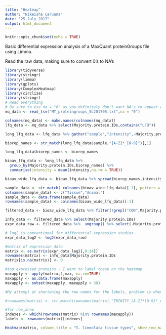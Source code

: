 ```yaml
---
title: "Heatmap"
author: "Nikeisha Caruana"
date: "25 July 2017"
output: html_document
---
```


```r
knitr::opts_chunk$set(echo = TRUE)
```

Basic differential expression analysis of a MaxQuant proteinGroups file using Limma. 

Read the raw data, making sure to convert 0's to NA's

```r
library(tidyverse)
library(stringr)
library(limma)
library(gplots)
library(ComplexHeatmap)
library(circlize) 
library(stringr)
# Read everything
# Be sure to use na = "0" as you definitely don't want NA's to appear as zeros when averaging.
mq_data <- read_tsv("MT_proteingroups_SL201705.txt",na = "0")
```

```r
colnames(mq_data) <- make.names(colnames(mq_data))
lfq_data <- mq_data %>% select(Majority.protein.IDs,contains("LFQ"))

long_lfq_data <- lfq_data %>% gather("sample","intensity",-Majority.protein.IDs)

biorep_names <- str_match(long_lfq_data$sample,"[A-Z]*_[0-9]")[,1]

long_lfq_data$biorep_names <- biorep_names

bioav_lfq_data <- long_lfq_data %>% 
  group_by(Majority.protein.IDs,biorep_names) %>% 
  summarise(intensity = mean(intensity,na.rm = TRUE))

bioav_wide_lfq_data <- bioav_lfq_data %>% spread(biorep_names,intensity)
```

```r
sample_data <- str_match( colnames(bioav_wide_lfq_data)[-1], pattern = "([A-Z]*)_([0-9])")[,2:3]
colnames(sample_data) <- c("Tissue","Animal")
sample_data <- data.frame(sample_data)
rownames(sample_data) <- colnames(bioav_wide_lfq_data)[-1]
```

```r
filtered_data <- bioav_wide_lfq_data %>% filter(!grepl("CON",Majority.protein.IDs)) %>% filter(!grepl("REV",Majority.protein.IDs))
```

```r
info_data <- filtered_data %>% select(Majority.protein.IDs) 
expr_data_raw <- filtered_data %>%  ungroup() %>% select(-Majority.protein.IDs)

# log2 is conventional for differential expression studies. 
expr_data_log2 <- log2(expr_data_raw)

```

```r
#matrix of expression data
matrix <- as.matrix(expr_data_log2[,0:24])
rownames(matrix) <- info_data$Majority.protein.IDs
matrix[is.na(matrix)] <- 0

#top expressed proteins - I want to label these on the heatmap
maxapply <- apply(matrix,1,max, na.rm=TRUE)
maxapply <- as.data.frame(maxapply)
maxapply <- subset(maxapply, maxapply > 38)

#My attempt at shortening the row names for the labels, problem is when I do this it doesnt match to the matrix row names (for use in indexes), if I want to change the row names I have to make sure I keep all protein names, not just take the first one for the protein and separate them by some character. 

#rownames(matrix) <- str_match(rownames(matrix),"TRINITY_[A-Z]*[0-9]*_c[0-9]_g[0-9]_i[0-9]::g.[0-9]*::m.[0-9]*")

#for row_anno
indexes <- which(rownames(matrix) %in% rownames(maxapply))
labels <- rownames(matrix)[indexes]

Heatmap(matrix, column_title = "S. lineolata tissue types", show_row_names = FALSE, name = "LFQ values (log2)", heatmap_legend_param = list(at = c(0,15,20,25,30,35,40), labels = c(0,15,20,25,30,35,40)),show_row_dend = FALSE, col = colorRamp2(c(0,15,20,25,30,35,40), c("grey85", "aquamarine","lightskyblue", "cornflowerblue", "blue", "navy","black"))) + rowAnnotation(link = row_anno_link( at = indexes, labels = labels,labels_gp = gpar(fontsize = 10)),annotation_width = unit(5,"cm"))

```


